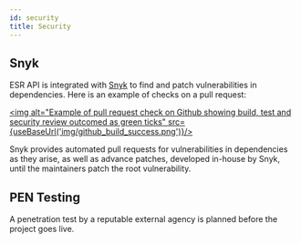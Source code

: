```yaml
---
id: security
title: Security
---
```



## Snyk

ESR API is integrated with [Snyk](https://snyk.io/) to find and patch vulnerabilities in dependencies. Here is an example of checks on a pull request:

<a href="https://github.com/sardjv/esr_api/pull/50"><img alt="Example of pull request check on Github showing build, test and security review outcomed as green ticks" src={useBaseUrl('img/github_build_success.png')}/></a>

Snyk provides automated pull requests for vulnerabilities in dependencies as they arise, as well as advance patches, developed in-house by Snyk, until the maintainers patch the root vulnerability.

## PEN Testing

A penetration test by a reputable external agency is planned before the project goes live.
